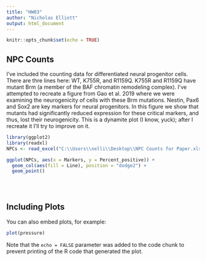 ```yaml
---
title: "HW03"
author: "Nicholas Elliott"
output: html_document
---
```


```r
knitr::opts_chunk$set(echo = TRUE)
```

## NPC Counts

I've included the counting data for differentiated neural progenitor cells. There 
are thre lines here: WT, K755R, and R1159Q. K755R and R1159Q have mutant Brm (a 
member of the BAF chromatin remodeling complex). I've attempted to recreate a figure 
from Gao et al. 2019 where we were examining the neurogenicity of cells with these Brm mutations. Nestin, Pax6 and Sox2 are key markers for neural progenitors. In this figure we show that mutants had significantly reduced expression for these critical markers, and thus, lost their neurogenicity. This is a dynamite plot (I know, yuck); after I recreate it I'll try to improve on it.

```r
library(ggplot2)
library(readxl)
NPCs <- read_excel("C:\\Users\\nelli\\Desktop\\NPC Counts for Paper.xlsx", sheet = 3)

ggplot(NPCs, aes(x = Markers, y = Percent_positive)) +
  geom_col(aes(fill = Line), position = "dodge2") +
  geom_point()

  
  
```

## Including Plots

You can also embed plots, for example:

```r
plot(pressure)
```

Note that the `echo = FALSE` parameter was added to the code chunk to prevent printing of the R code that generated the plot.
